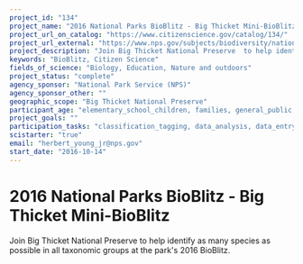 ```yaml
---
project_id: "134"
project_name: "2016 National Parks BioBlitz - Big Thicket Mini-BioBlitz"
project_url_on_catalog: "https://www.citizenscience.gov/catalog/134/"
project_url_external: "https://www.nps.gov/subjects/biodiversity/national-parks-bioblitz.htm"
project_description: "Join Big Thicket National Preserve  to help identify as many species as possible in all taxonomic groups at the park&#39;s 2016 BioBlitz."
keywords: "BioBlitz, Citizen Science"
fields_of_science: "Biology, Education, Nature and outdoors"
project_status: "complete"
agency_sponsor: "National Park Service (NPS)"
agency_sponsor_other: ""
geographic_scope: "Big Thicket National Preserve"
participant_age: "elementary_school_children, families, general_public, middle_school_children, targeted_group, teens"
project_goals: ""
participation_tasks: "classification_tagging, data_analysis, data_entry, finding_entities, identification, learning, observation, site_selection_description, specimen_sample_collection"
scistarter: "true"
email: "herbert_young_jr@nps.gov"
start_date: "2016-10-14"
---
```


# 2016 National Parks BioBlitz - Big Thicket Mini-BioBlitz

Join Big Thicket National Preserve  to help identify as many species as possible in all taxonomic groups at the park&#39;s 2016 BioBlitz.
